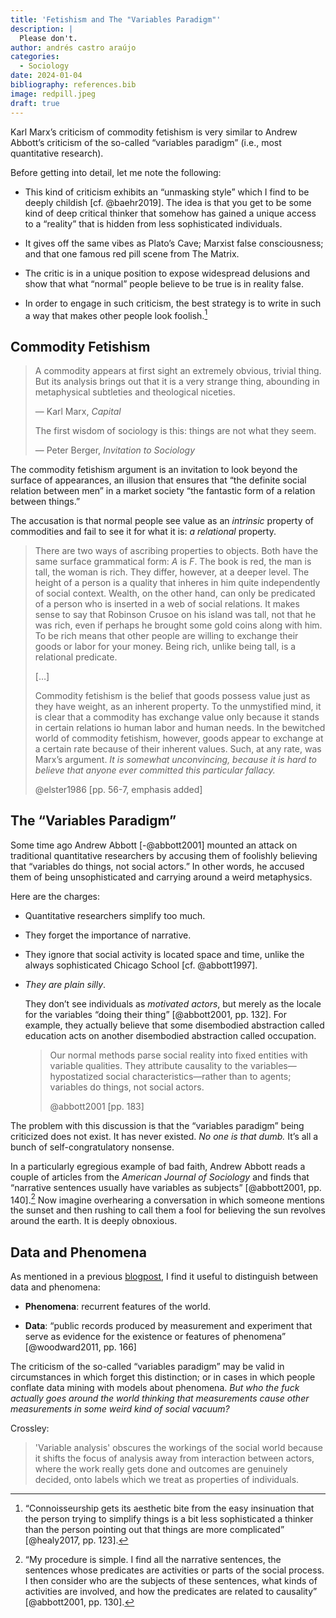 ```yaml
---
title: 'Fetishism and The "Variables Paradigm"'
description: |
  Please don't.
author: andrés castro araújo
categories:
  - Sociology
date: 2024-01-04
bibliography: references.bib
image: redpill.jpeg
draft: true
---
```


Karl Marx's criticism of commodity fetishism is very similar to Andrew Abbott's criticism of the so-called "variables paradigm" (i.e., most quantitative research).

Before getting into detail, let me note the following:

-   This kind of criticism exhibits an "unmasking style" which I find to be deeply childish [cf. @baehr2019]. The idea is that you get to be some kind of deep critical thinker that somehow has gained a unique access to a "reality" that is hidden from less sophisticated individuals.

-   It gives off the same vibes as Plato's Cave; Marxist false consciousness; and that one famous red pill scene from The Matrix.

-   The critic is in a unique position to expose widespread delusions and show that what "normal" people believe to be true is in reality false.

-   In order to engage in such criticism, the best strategy is to write in such a way that makes other people look foolish.[^1]

[^1]: "Connoisseurship gets its aesthetic bite from the easy insinuation that the person trying to simplify things is a bit less sophisticated a thinker than the person pointing out that things are more complicated" [@healy2017, pp. 123].

## Commodity Fetishism

> A commodity appears at first sight an extremely obvious, trivial thing. But its analysis brings out that it is a very strange thing, abounding in metaphysical subtleties and theological niceties.
>
> --- Karl Marx, *Capital*
>
> The first wisdom of sociology is this: things are not what they seem.
>
> --- Peter Berger, *Invitation to Sociology*

The commodity fetishism argument is an invitation to look beyond the surface of appearances, an illusion that ensures that "the definite social relation between men" in a market society "the fantastic form of a relation between things."

The accusation is that normal people see value as an *intrinsic* property of commodities and fail to see it for what it is: *a relational* property*.*

> There are two ways of ascribing properties to objects. Both have the same surface grammatical form: $A$ is $F$. The book is red, the man is tall, the woman is rich. They differ, however, at a deeper level. The height of a person is a quality that inheres in him quite independently of social context. Wealth, on the other hand, can only be predicated of a person who is inserted in a web of social relations. It makes sense to say that Robinson Crusoe on his island was tall, not that he was rich, even if perhaps he brought some gold coins along with him. To be rich means that other people are willing to exchange their goods or labor for your money. Being rich, unlike being tall, is a relational predicate.
>
> \[...\]
>
> Commodity fetishism is the belief that goods possess value just as they have weight, as an inherent property. To the unmystified mind, it is clear that a commodity has exchange value only because it stands in certain relations io human labor and human needs. In the bewitched world of commodity fetishism, however, goods appear to exchange at a certain rate because of their inherent values. Such, at any rate, was Marx's argument. *It is somewhat unconvincing, because it is hard to believe that anyone ever committed this particular fallacy.*
>
> @elster1986 [pp. 56-7, emphasis added]

## The "Variables Paradigm"

Some time ago Andrew Abbott [-@abbott2001] mounted an attack on traditional quantitative researchers by accusing them of foolishly believing that "variables do things, not social actors." In other words, he accused them of being unsophisticated and carrying around a weird metaphysics.

Here are the charges:

-   Quantitative researchers simplify too much.

-   They forget the importance of narrative.

-   They ignore that social activity is located space and time, unlike the always sophisticated Chicago School [cf. @abbott1997].

-   *They are* *plain silly*.

    They don't see individuals as *motivated* *actors*, but merely as the locale for the variables "doing their thing" [@abbott2001, pp. 132]. For example, they actually believe that some disembodied abstraction called [education]{.allcaps} acts on another disembodied abstraction called [occupation]{.allcaps}.

    > Our normal methods parse social reality into fixed entities with variable qualities. They attribute causality to the variables---hypostatized social characteristics---rather than to agents; variables do things, not social actors.
    >
    > @abbott2001 [pp. 183]

The problem with this discussion is that the "variables paradigm" being criticized does not exist. It has never existed. *No one is that dumb.* It's all a bunch of self-congratulatory nonsense.

In a particularly egregious example of bad faith, Andrew Abbott reads a couple of articles from the *American Journal of Sociology* and finds that "narrative sentences usually have variables as subjects" [@abbott2001, pp. 140].[^2] Now imagine overhearing a conversation in which someone mentions the sunset and then rushing to call them a fool for believing the sun revolves around the earth. It is deeply obnoxious.

[^2]: "My procedure is simple. I find all the narrative sentences, the sentences whose predicates are activities or parts of the social process. I then consider who are the subjects of these sentences, what kinds of activities are involved, and how the predicates are related to causality" [@abbott2001, pp. 130].

## Data and Phenomena

As mentioned in a previous [blogpost](https://acastroaraujo.github.io/blog/posts/2023-12-31-data/), I find it useful to distinguish between data and phenomena:

-   **Phenomena**: recurrent features of the world.

-   **Data**: "public records produced by measurement and experiment that serve as evidence for the existence or features of phenomena" [@woodward2011, pp. 166]

The criticism of the so-called "variables paradigm" may be valid in circumstances in which forget this distinction; or in cases in which people conflate data mining with models about phenomena. *But who the fuck actually goes around the world thinking that measurements cause other measurements in some weird kind of social vacuum?*

Crossley:

> \'Variable analysis\' obscures the workings of the social world because it shifts the focus of analysis away from interaction between actors, where the work really gets done and outcomes are genuinely decided, onto labels which we treat as properties of individuals.
